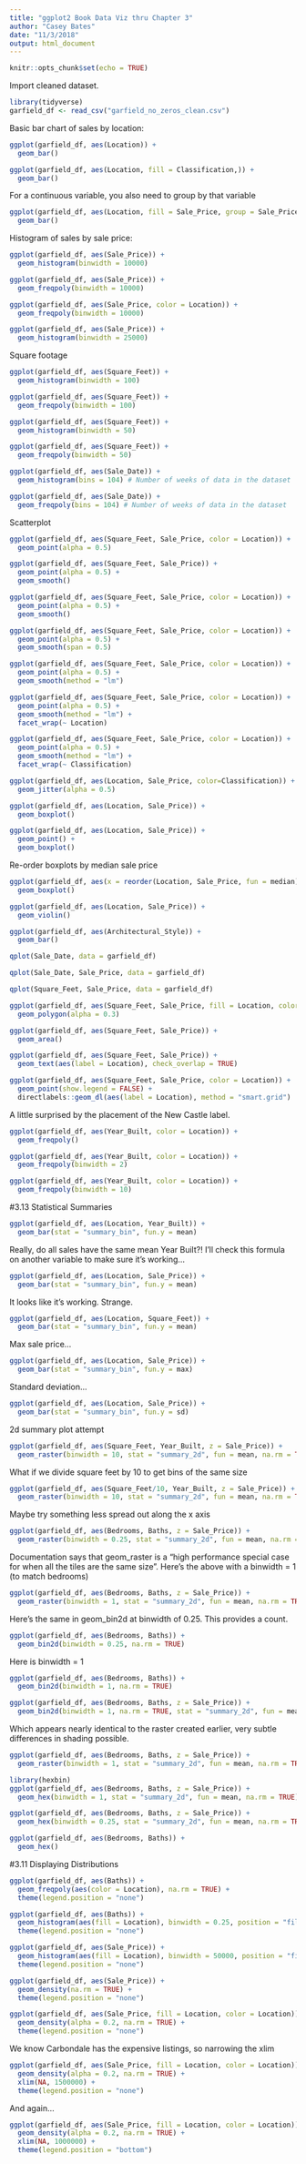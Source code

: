 ```yaml
---
title: "ggplot2 Book Data Viz thru Chapter 3"
author: "Casey Bates"
date: "11/3/2018"
output: html_document
---
```


```r
knitr::opts_chunk$set(echo = TRUE)
```
Import cleaned dataset.
```r
library(tidyverse)
garfield_df <- read_csv("garfield_no_zeros_clean.csv")
```
Basic bar chart of sales by location:
```r
ggplot(garfield_df, aes(Location)) + 
  geom_bar()
```

```r
ggplot(garfield_df, aes(Location, fill = Classification,)) + 
  geom_bar()
```
For a continuous variable, you also need to group by that variable
```r
ggplot(garfield_df, aes(Location, fill = Sale_Price, group = Sale_Price)) + 
  geom_bar()
```


Histogram of sales by sale price:
```r
ggplot(garfield_df, aes(Sale_Price)) +
  geom_histogram(binwidth = 10000)
```

```r
ggplot(garfield_df, aes(Sale_Price)) +
  geom_freqpoly(binwidth = 10000)
```

```r
ggplot(garfield_df, aes(Sale_Price, color = Location)) +
  geom_freqpoly(binwidth = 10000)
```


```r
ggplot(garfield_df, aes(Sale_Price)) +
  geom_histogram(binwidth = 25000)
```
Square footage
```r
ggplot(garfield_df, aes(Square_Feet)) +
  geom_histogram(binwidth = 100)
```

```r
ggplot(garfield_df, aes(Square_Feet)) +
  geom_freqpoly(binwidth = 100)
```


```r
ggplot(garfield_df, aes(Square_Feet)) +
  geom_histogram(binwidth = 50)
```

```r
ggplot(garfield_df, aes(Square_Feet)) +
  geom_freqpoly(binwidth = 50)
```

```r
ggplot(garfield_df, aes(Sale_Date)) +
  geom_histogram(bins = 104) # Number of weeks of data in the dataset
```

```r
ggplot(garfield_df, aes(Sale_Date)) +
  geom_freqpoly(bins = 104) # Number of weeks of data in the dataset
```

Scatterplot
```r
ggplot(garfield_df, aes(Square_Feet, Sale_Price, color = Location)) +
  geom_point(alpha = 0.5)
```

```r
ggplot(garfield_df, aes(Square_Feet, Sale_Price)) +
  geom_point(alpha = 0.5) +
  geom_smooth()
```


```r
ggplot(garfield_df, aes(Square_Feet, Sale_Price, color = Location)) +
  geom_point(alpha = 0.5) +
  geom_smooth()
```

```r
ggplot(garfield_df, aes(Square_Feet, Sale_Price, color = Location)) +
  geom_point(alpha = 0.5) +
  geom_smooth(span = 0.5)
```


```r
ggplot(garfield_df, aes(Square_Feet, Sale_Price, color = Location)) +
  geom_point(alpha = 0.5) +
  geom_smooth(method = "lm")
```

```r
ggplot(garfield_df, aes(Square_Feet, Sale_Price, color = Location)) +
  geom_point(alpha = 0.5) +
  geom_smooth(method = "lm") +
  facet_wrap(~ Location)
```

```r
ggplot(garfield_df, aes(Square_Feet, Sale_Price, color = Location)) +
  geom_point(alpha = 0.5) +
  geom_smooth(method = "lm") +
  facet_wrap(~ Classification)
```

```r
ggplot(garfield_df, aes(Location, Sale_Price, color=Classification)) +
  geom_jitter(alpha = 0.5)
```

```r
ggplot(garfield_df, aes(Location, Sale_Price)) +
  geom_boxplot()
```

```r
ggplot(garfield_df, aes(Location, Sale_Price)) +
  geom_point() +
  geom_boxplot()
```
Re-order boxplots by median sale price
```r
ggplot(garfield_df, aes(x = reorder(Location, Sale_Price, fun = median), y = Sale_Price, fill = Location)) +
  geom_boxplot()
```


```r
ggplot(garfield_df, aes(Location, Sale_Price)) +
  geom_violin()
```

```r
ggplot(garfield_df, aes(Architectural_Style)) + 
  geom_bar()
```

```r
qplot(Sale_Date, data = garfield_df)
```

```r
qplot(Sale_Date, Sale_Price, data = garfield_df)
```

```r
qplot(Square_Feet, Sale_Price, data = garfield_df)
```

```r
ggplot(garfield_df, aes(Square_Feet, Sale_Price, fill = Location, color = Location)) +
  geom_polygon(alpha = 0.3)
```

```r
ggplot(garfield_df, aes(Square_Feet, Sale_Price)) +
  geom_area()
```

```r
ggplot(garfield_df, aes(Square_Feet, Sale_Price)) +
  geom_text(aes(label = Location), check_overlap = TRUE)
```

```r
ggplot(garfield_df, aes(Square_Feet, Sale_Price, color = Location)) +
  geom_point(show.legend = FALSE) + 
  directlabels::geom_dl(aes(label = Location), method = "smart.grid")
```
A little surprised by the placement of the New Castle label.

```r
ggplot(garfield_df, aes(Year_Built, color = Location)) +
  geom_freqpoly()
```

```r
ggplot(garfield_df, aes(Year_Built, color = Location)) +
  geom_freqpoly(binwidth = 2)
```

```r
ggplot(garfield_df, aes(Year_Built, color = Location)) +
  geom_freqpoly(binwidth = 10)
```

#3.13 Statistical Summaries
```r
ggplot(garfield_df, aes(Location, Year_Built)) +
  geom_bar(stat = "summary_bin", fun.y = mean)
```
Really, do all sales have the same mean Year Built?! I'll check this formula on another variable to make sure it's working...
```r
ggplot(garfield_df, aes(Location, Sale_Price)) +
  geom_bar(stat = "summary_bin", fun.y = mean)
```
It looks like it's working. Strange.
```r
ggplot(garfield_df, aes(Location, Square_Feet)) +
  geom_bar(stat = "summary_bin", fun.y = mean)
```
Max sale price...
```r
ggplot(garfield_df, aes(Location, Sale_Price)) +
  geom_bar(stat = "summary_bin", fun.y = max)
```
Standard deviation...
```r
ggplot(garfield_df, aes(Location, Sale_Price)) +
  geom_bar(stat = "summary_bin", fun.y = sd)
```
2d summary plot attempt
```r
ggplot(garfield_df, aes(Square_Feet, Year_Built, z = Sale_Price)) +
  geom_raster(binwidth = 10, stat = "summary_2d", fun = mean, na.rm = TRUE)
```
What if we divide square feet by 10 to get bins of the same size
```r
ggplot(garfield_df, aes(Square_Feet/10, Year_Built, z = Sale_Price)) +
  geom_raster(binwidth = 10, stat = "summary_2d", fun = mean, na.rm = TRUE)
```
Maybe try something less spread out along the x axis
```r
ggplot(garfield_df, aes(Bedrooms, Baths, z = Sale_Price)) +
  geom_raster(binwidth = 0.25, stat = "summary_2d", fun = mean, na.rm = TRUE) #Baths listed in 0.25 increments
```
Documentation says that geom_raster is a "high performance special case for when all the tiles are the same size". Here's the above with a binwidth = 1 (to match bedrooms)
```r
ggplot(garfield_df, aes(Bedrooms, Baths, z = Sale_Price)) +
  geom_raster(binwidth = 1, stat = "summary_2d", fun = mean, na.rm = TRUE) 
```
Here's the same in geom_bin2d at binwidth of 0.25. This provides a count.
```r
ggplot(garfield_df, aes(Bedrooms, Baths)) +
  geom_bin2d(binwidth = 0.25, na.rm = TRUE)
```
Here is binwidth = 1
```r
ggplot(garfield_df, aes(Bedrooms, Baths)) +
  geom_bin2d(binwidth = 1, na.rm = TRUE)
```

```r
ggplot(garfield_df, aes(Bedrooms, Baths, z = Sale_Price)) +
  geom_bin2d(binwidth = 1, na.rm = TRUE, stat = "summary_2d", fun = mean,)
```
Which appears nearly identical to the raster created earlier, very subtle differences in shading possible.
```r
ggplot(garfield_df, aes(Bedrooms, Baths, z = Sale_Price)) +
  geom_raster(binwidth = 1, stat = "summary_2d", fun = mean, na.rm = TRUE)
```

```r
library(hexbin)
ggplot(garfield_df, aes(Bedrooms, Baths, z = Sale_Price)) +
  geom_hex(binwidth = 1, stat = "summary_2d", fun = mean, na.rm = TRUE)
```

```r
ggplot(garfield_df, aes(Bedrooms, Baths, z = Sale_Price)) +
  geom_hex(binwidth = 0.25, stat = "summary_2d", fun = mean, na.rm = TRUE)
```

```r
ggplot(garfield_df, aes(Bedrooms, Baths)) +
  geom_hex()
```

#3.11 Displaying Distributions
```r
ggplot(garfield_df, aes(Baths)) +
  geom_freqpoly(aes(color = Location), na.rm = TRUE) +
  theme(legend.position = "none")
```

```r
ggplot(garfield_df, aes(Baths)) +
  geom_histogram(aes(fill = Location), binwidth = 0.25, position = "fill", na.rm = TRUE) + #Binwidth to match baths increment
  theme(legend.position = "none")
```

```r
ggplot(garfield_df, aes(Sale_Price)) +
  geom_histogram(aes(fill = Location), binwidth = 50000, position = "fill", na.rm = TRUE) + #Looked at multiple bin widths
  theme(legend.position = "none")
```

```r
ggplot(garfield_df, aes(Sale_Price)) +
  geom_density(na.rm = TRUE) + 
  theme(legend.position = "none")
```

```r
ggplot(garfield_df, aes(Sale_Price, fill = Location, color = Location)) +
  geom_density(alpha = 0.2, na.rm = TRUE) + 
  theme(legend.position = "none")
```
We know Carbondale has the expensive listings, so narrowing the xlim
```r
ggplot(garfield_df, aes(Sale_Price, fill = Location, color = Location)) +
  geom_density(alpha = 0.2, na.rm = TRUE) +
  xlim(NA, 1500000) + 
  theme(legend.position = "none")
```
And again...
```r
ggplot(garfield_df, aes(Sale_Price, fill = Location, color = Location)) +
  geom_density(alpha = 0.2, na.rm = TRUE) +
  xlim(NA, 1000000) + 
  theme(legend.position = "bottom")
```

